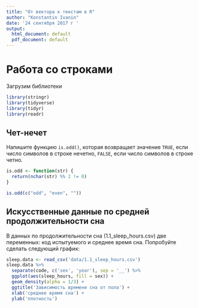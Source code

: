 ```yaml
---
title: "От вектора к текстам в R"
author: "Konstantin Ivanin"
date: '24 сентября 2017 г '
output:
  html_document: default
  pdf_document: default
---
```


# Работа со строками

Загрузим библиотеки
```r
library(stringr)
library(tidyverse)
library(tidyr)
library(readr)
```

## Чет-нечет
Напишите функцию `is.odd()`, которая возвращает значение `TRUE`, если число символов в строке нечетно, `FALSE`, если число символов в строке четно.

```r
is.odd <- function(str) {
  return(nchar(str) %% 2 != 0)
}

is.odd(c("odd", "even", ""))
```

## Искусственные данные по средней продолжительности сна
В данных по продолжительности сна (1.1_sleep_hours.csv) две переменных: код испытуемого и среднее время сна. Попробуйте сделать следующий график:

```r
sleep.data <- read_csv('data/1.1_sleep_hours.csv')
sleep.data %>% 
  separate(code, c('sex', 'year'), sep = '__') %>% 
  ggplot(aes(sleep_hours, fill = sex)) +
  geom_density(alpha = 1/3) +
  ggtitle('Зависимость времени сна от пола') +
  xlab('среднее время сна') +
  ylab('плотность')
```







